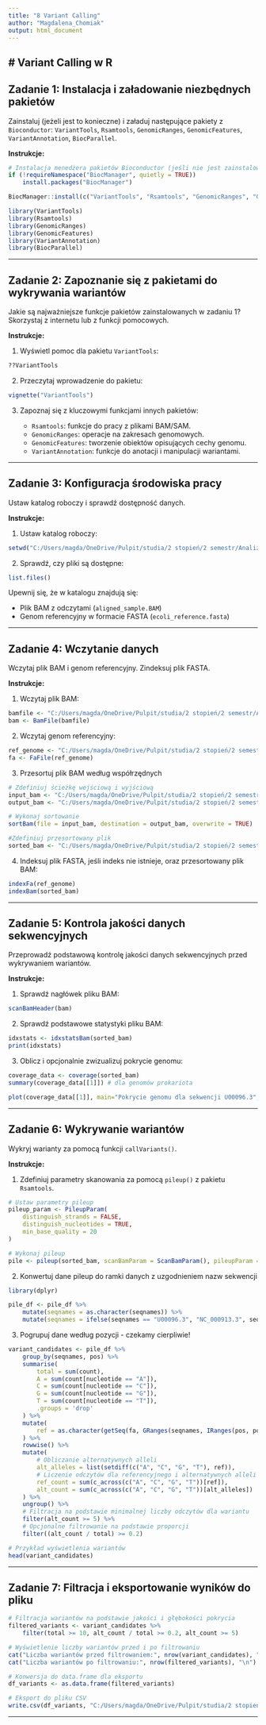 ---
title: "8 Variant Calling"
author: "Magdalena_Chomiak"
output: html_document
---
# Variant Calling w R
---

## Zadanie 1: Instalacja i załadowanie niezbędnych pakietów

Zainstaluj (jeżeli jest to konieczne) i załaduj następujące pakiety z `Bioconductor`: `VariantTools`, `Rsamtools`, `GenomicRanges`, `GenomicFeatures`, `VariantAnnotation`, `BiocParallel`.

**Instrukcje:**

```{R}
# Instalacja menedżera pakietów Bioconductor (jeśli nie jest zainstalowany)
if (!requireNamespace("BiocManager", quietly = TRUE))
    install.packages("BiocManager")
```

```{r Instalacja pakietów}
BiocManager::install(c("VariantTools", "Rsamtools", "GenomicRanges", "GenomicFeatures", "VariantAnnotation", "BiocParallel"))
```

```{r Załadowanie pakietów}
library(VariantTools)
library(Rsamtools)
library(GenomicRanges)
library(GenomicFeatures)
library(VariantAnnotation)
library(BiocParallel)
```

---

## Zadanie 2: Zapoznanie się z pakietami do wykrywania wariantów

Jakie są najważniejsze funkcje pakietów zainstalowanych w zadaniu 1? Skorzystaj z internetu lub z funkcji pomocowych.

**Instrukcje:**

1. Wyświetl pomoc dla pakietu `VariantTools`:

```{R}
??VariantTools
```

2. Przeczytaj wprowadzenie do pakietu:

```{R}
vignette("VariantTools")
```

3. Zapoznaj się z kluczowymi funkcjami innych pakietów:

    - `Rsamtools`: funkcje do pracy z plikami BAM/SAM.
    - `GenomicRanges`: operacje na zakresach genomowych.
    - `GenomicFeatures`: tworzenie obiektów opisujących cechy genomu.
    - `VariantAnnotation`: funkcje do anotacji i manipulacji wariantami.

---

## Zadanie 3: Konfiguracja środowiska pracy

Ustaw katalog roboczy i sprawdź dostępność danych.

**Instrukcje:**

1. Ustaw katalog roboczy:

```{R}
setwd("C:/Users/magda/OneDrive/Pulpit/studia/2 stopień/2 semestr/Analizy bioinformatyczne w genomice/zadanie 8")
```

2. Sprawdź, czy pliki są dostępne:

```{R}
list.files()
```

Upewnij się, że w katalogu znajdują się:

- Plik BAM z odczytami (`aligned_sample.BAM`)
- Genom referencyjny w formacie FASTA (`ecoli_reference.fasta`)

---

## Zadanie 4: Wczytanie danych

Wczytaj plik BAM i genom referencyjny. Zindeksuj plik FASTA.

**Instrukcje:**

1. Wczytaj plik BAM:

```{R}
bamfile <- "C:/Users/magda/OneDrive/Pulpit/studia/2 stopień/2 semestr/Analizy bioinformatyczne w genomice/zadanie 8/aligned_sample.BAM"
bam <- BamFile(bamfile)
```

2. Wczytaj genom referencyjny:

```{R}
ref_genome <- "C:/Users/magda/OneDrive/Pulpit/studia/2 stopień/2 semestr/Analizy bioinformatyczne w genomice/zadanie 8/ecoli_reference.fasta"
fa <- FaFile(ref_genome)
```


3. Przesortuj plik BAM według współrzędnych

```{r}
# Zdefiniuj ścieżkę wejściową i wyjściową
input_bam <- "C:/Users/magda/OneDrive/Pulpit/studia/2 stopień/2 semestr/Analizy bioinformatyczne w genomice/zadanie 8/aligned_sample.BAM"
output_bam <- "C:/Users/magda/OneDrive/Pulpit/studia/2 stopień/2 semestr/Analizy bioinformatyczne w genomice/zadanie 8/sorted_aligned_sample.BAM"

# Wykonaj sortowanie
sortBam(file = input_bam, destination = output_bam, overwrite = TRUE)

#Zdefiniuj przesortowany plik
sorted_bam <- "C:/Users/magda/OneDrive/Pulpit/studia/2 stopień/2 semestr/Analizy bioinformatyczne w genomice/zadanie 8/sorted_aligned_sample.BAM.bam"    
```

4. Indeksuj plik FASTA, jeśli indeks nie istnieje, oraz przesortowany plik BAM:

```{R}
indexFa(ref_genome)
indexBam(sorted_bam)
```

---

## Zadanie 5: Kontrola jakości danych sekwencyjnych

Przeprowadź podstawową kontrolę jakości danych sekwencyjnych przed wykrywaniem wariantów.

**Instrukcje:**

1. Sprawdź nagłówek pliku BAM:

```{R}
scanBamHeader(bam)
```

2. Sprawdź podstawowe statystyki pliku BAM:

```{R}
idxstats <- idxstatsBam(sorted_bam)
print(idxstats)
```

3. Oblicz i opcjonalnie zwizualizuj pokrycie genomu:

```{R}
coverage_data <- coverage(sorted_bam)
summary(coverage_data[[1]]) # dla genomów prokariota
```

```{r}
plot(coverage_data[[1]], main="Pokrycie genomu dla sekwencji U00096.3", ylab="Pokrycie", xlab="Pozycja w genomie") # uwaga: zajmuje dużo czasu

```

---

## Zadanie 6: Wykrywanie wariantów

Wykryj warianty za pomocą funkcji `callVariants()`.

**Instrukcje:**

1. Zdefiniuj parametry skanowania za pomocą `pileup()` z pakietu `Rsamtools`.

```{R}
# Ustaw parametry pileup
pileup_param <- PileupParam(
    distinguish_strands = FALSE,
    distinguish_nucleotides = TRUE,
    min_base_quality = 20
)

# Wykonaj pileup
pile <- pileup(sorted_bam, scanBamParam = ScanBamParam(), pileupParam = pileup_param)

```

2. Konwertuj dane pileup do ramki danych z uzgodnieniem nazw sekwencji

```{r}
library(dplyr)

pile_df <- pile_df %>%
    mutate(seqnames = as.character(seqnames)) %>%
    mutate(seqnames = ifelse(seqnames == "U00096.3", "NC_000913.3", seqnames))

```

3. Pogrupuj dane według pozycji - czekamy cierpliwie!
```{r}
variant_candidates <- pile_df %>%
    group_by(seqnames, pos) %>%
    summarise(
        total = sum(count),
        A = sum(count[nucleotide == "A"]),
        C = sum(count[nucleotide == "C"]),
        G = sum(count[nucleotide == "G"]),
        T = sum(count[nucleotide == "T"]),
        .groups = 'drop'
    ) %>%
    mutate(
        ref = as.character(getSeq(fa, GRanges(seqnames, IRanges(pos, pos))))
    ) %>%
    rowwise() %>%
    mutate(
        # Obliczanie alternatywnych alleli
        alt_alleles = list(setdiff(c("A", "C", "G", "T"), ref)),
        # Liczenie odczytów dla referencyjnego i alternatywnych alleli
        ref_count = sum(c_across(c("A", "C", "G", "T"))[ref]),
        alt_count = sum(c_across(c("A", "C", "G", "T"))[alt_alleles])
    ) %>%
    ungroup() %>%
    # Filtracja na podstawie minimalnej liczby odczytów dla wariantu
    filter(alt_count >= 5) %>%
    # Opcjonalne filtrowanie na podstawie proporcji
    filter((alt_count / total) >= 0.2)

```

```{r}
# Przykład wyświetlenia wariantów
head(variant_candidates)
```

---

## Zadanie 7: Filtracja i eksportowanie wyników do pliku

```{r}
# Filtracja wariantów na podstawie jakości i głębokości pokrycia
filtered_variants <- variant_candidates %>%
    filter(total >= 10, alt_count / total >= 0.2, alt_count >= 5)

# Wyświetlenie liczby wariantów przed i po filtrowaniu
cat("Liczba wariantów przed filtrowaniem:", nrow(variant_candidates), "\n")
cat("Liczba wariantów po filtrowaniu:", nrow(filtered_variants), "\n")

# Konwersja do data.frame dla eksportu
df_variants <- as.data.frame(filtered_variants)

# Eksport do pliku CSV
write.csv(df_variants, "C:/Users/magda/OneDrive/Pulpit/studia/2 stopień/2 semestr/Analizy bioinformatyczne w genomice/zadanie 8/wyniki_wariantow.csv", row.names = FALSE)
```
---

